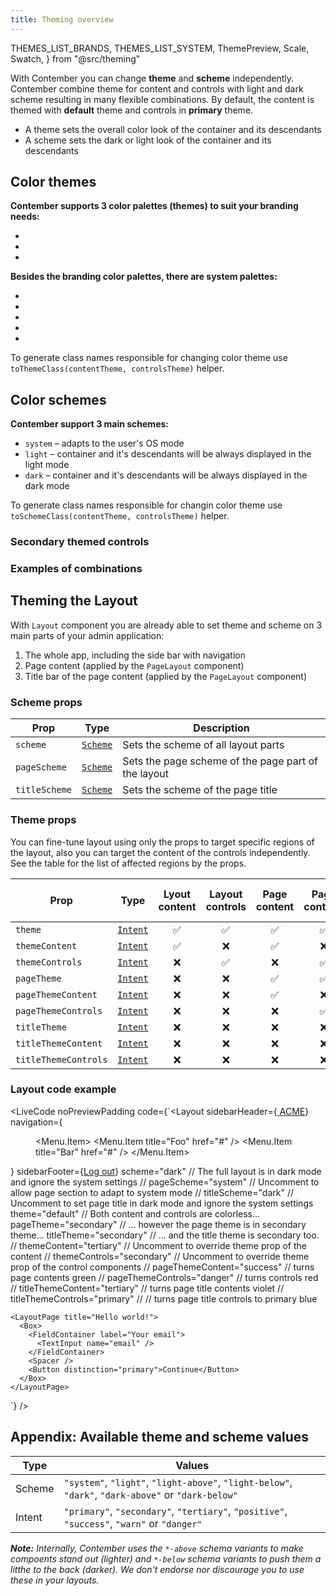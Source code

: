 ```yaml
---
title: Theming overview
---
```


  THEMES_LIST_BRANDS,
  THEMES_LIST_SYSTEM,
  ThemePreview,
  Scale,
  Swatch,
} from "@src/theming"

With Contember you can change **theme** and **scheme** independently. Contember combine theme for content and controls with light and dark scheme resulting in many flexible combinations. By default, the content is themed with **default** theme and controls in **primary** theme.

- A theme sets the overall color look of the container and its descendants
- A scheme sets the dark or light look of the container and its descendants

## Color themes

**Contember supports 3 color palettes (themes) to suit your branding needs:**
- <Scale name={THEMES_LIST_BRANDS[0]} direction="horizontal" />
- <Scale name={THEMES_LIST_BRANDS[1]} direction="horizontal" />
- <Scale name={THEMES_LIST_BRANDS[2]} direction="horizontal" />

**Besides the branding color palettes, there are system palettes:**
- <Scale name={THEMES_LIST_SYSTEM[0]} direction="horizontal" />
- <Scale name={THEMES_LIST_SYSTEM[1]} direction="horizontal" />
- <Scale name={THEMES_LIST_SYSTEM[2]} direction="horizontal" />
- <Scale name={THEMES_LIST_SYSTEM[3]} direction="horizontal" />
- <Scale name={THEMES_LIST_SYSTEM[4]} direction="horizontal" />

To generate class names responsible for changing color theme use `toThemeClass(contentTheme, controlsTheme)` helper.

## Color schemes

**Contember support 3 main schemes:**
- `system` – adapts to the user's OS mode
- `light` – container and it's descendants will be always displayed in the light mode
- `dark` – container and it's descendants will be always displayed in the dark mode

<Stack direction="horizontal" className="md:flex-wrap">
  <ThemePreview heading="Light scheme with default theming" scheme="light" />
  <ThemePreview heading="Dark scheme with default theming" scheme="dark" />
  <ThemePreview heading="System scheme with default theming" scheme="system" />
</Stack>

To generate class names responsible for changin color theme use `toSchemeClass(contentTheme, controlsTheme)` helper.

### Secondary themed controls

<Stack direction="horizontal" className="md:flex-wrap">
  <ThemePreview heading="Light scheme with secondary themed primary button on default content theme" scheme="light" themeControls="secondary" />
  <ThemePreview heading="Dark scheme with secondary themed primary button on default content theme" scheme="dark" themeControls="secondary" />
  <ThemePreview heading="System scheme with secondary themed primary button on default content theme" scheme="system" themeControls="secondary" />
</Stack>

### Examples of combinations

<Stack direction="horizontal" className="md:flex-wrap">
  <ThemePreview heading="Light scheme with success theme for content and positive for primary button and content" scheme="light" theme="success" themeControls="positive" />
  <ThemePreview heading="Dark scheme with success theme for content and positive for primary button and content" scheme="dark" theme="success" themeControls="positive" />
  <ThemePreview heading="System scheme with success theme for content and positive for primary button and content" scheme="system" theme="success" themeControls="positive" />
</Stack>

<Spacer />

<Stack direction="horizontal" className="md:flex-wrap">
  <ThemePreview heading="Light scheme with danger themed primary button on primary themed content" scheme="light" theme="primary" themeControls="danger" controls />
  <ThemePreview heading="Dark scheme with danger themed primary button on primary themed content" scheme="dark" theme="primary" themeControls="danger" controls />
  <ThemePreview heading="System scheme with danger themed primary button on primary themed content" scheme="system" theme="primary" themeControls="danger" controls />
</Stack>

## Theming the Layout

With `Layout` component you are already able to set theme and scheme on 3 main parts of your admin application:

1. The whole app, including the side bar with navigation
2. Page content (applied by the `PageLayout` component)
3. Title bar of the page content (applied by the `PageLayout` component)

### Scheme props

Prop          | Type     | Description
--------------|----------|------------
`scheme`      | [`Scheme`](#appendix-available-theme-and-scheme-values) | Sets the scheme of all layout parts
`pageScheme`  | [`Scheme`](#appendix-available-theme-and-scheme-values) | Sets the page scheme of the page part of the layout
`titleScheme` | [`Scheme`](#appendix-available-theme-and-scheme-values) | Sets the scheme of the page title

### Theme props

You can fine-tune layout using only the props to target specific regions of the layout, also you can target the content of the controls independently. See the table for the list of affected regions by the props.

Prop                 | Type     | Lyout content | Layout controls | Page content | Page controls | Page title content | Page title controls |
---------------------|----------|:-------------:|:---------------:|:------------:|:-------------:|:------------------:|:-------------------:|
`theme`              | [`Intent`](#appendix-available-theme-and-scheme-values) | ✅ | ✅ | ✅ | ✅ | ✅ | ✅
`themeContent`       | [`Intent`](#appendix-available-theme-and-scheme-values) | ✅ | ❌ | ✅ | ❌ | ✅ | ❌
`themeControls`      | [`Intent`](#appendix-available-theme-and-scheme-values) | ❌ | ✅ | ❌ | ✅ | ❌ | ✅
`pageTheme`          | [`Intent`](#appendix-available-theme-and-scheme-values) | ❌ | ❌ | ✅ | ✅ | ✅ | ✅
`pageThemeContent`   | [`Intent`](#appendix-available-theme-and-scheme-values) | ❌ | ❌ | ✅ | ❌ | ✅ | ❌
`pageThemeControls`  | [`Intent`](#appendix-available-theme-and-scheme-values) | ❌ | ❌ | ❌ | ✅ | ❌ | ✅
`titleTheme`         | [`Intent`](#appendix-available-theme-and-scheme-values) | ❌ | ❌ | ❌ | ❌ | ✅ | ✅
`titleThemeContent`  | [`Intent`](#appendix-available-theme-and-scheme-values) | ❌ | ❌ | ❌ | ❌ | ✅ | ❌
`titleThemeControls` | [`Intent`](#appendix-available-theme-and-scheme-values) | ❌ | ❌ | ❌ | ❌ | ❌ | ✅

### Layout code example

<LiveCode
  noPreviewPadding
  code={`<Layout
    sidebarHeader={<a href="#home"><Icon blueprintIcon="home" /> ACME</a>}
    navigation={<Menu id="main-navigation">
      <Menu.Item>
        <Menu.Item title="Foo" href="#" />
        <Menu.Item title="Bar" href="#" />
      </Menu.Item>
    </Menu>}
    sidebarFooter={<a href="#logout">Log out</a>}
    scheme="dark" // The full layout is in dark mode and ignore the system settings
    // pageScheme="system" // Uncomment to allow page section to adapt to system mode
    // titleScheme="dark" // Uncomment to set page title in dark mode and ignore the system settings
    theme="default" // Both content and controls are colorless...
    pageTheme="secondary" // ... however the page theme is in secondary theme...
    titleTheme="secondary" // ... and the title theme is secondary too.
    // themeContent="tertiary" // Uncomment to override theme prop of the content
    // themeControls="secondary" // Uncomment to override theme prop of the control components
    // pageThemeContent="success" // turns page contents green
    // pageThemeControls="danger" // turns controls red
    // titleThemeContent="tertiary" // turns page title contents violet
    // titleThemeControls="primary" // // turns page title controls to primary blue
  >
    <LayoutPage title="Hello world!">
      <Box>
        <FieldContainer label="Your email">
          <TextInput name="email" />
        </FieldContainer>
        <Spacer />
        <Button distinction="primary">Continue</Button>
      </Box>
    </LayoutPage>
  </Layout>`}
/>

## Appendix: Available theme and scheme values

Type | Values
-----|--------
Scheme | `"system"`, `"light"`, `"light-above"`, `"light-below"`, `"dark"`, `"dark-above"` or `"dark-below"`
Intent | `"primary"`, `"secondary"`, `"tertiary"`, `"positive"`, `"success"`, `"warn"` or `"danger"`

_**Note:** Internally, Contember uses the `*-above` schema variants to make compoents stand out (lighter) and `*-below` schema variants to push them a litthe to the back (darker). We don't endorse nor discourage you to use these in your layouts._
